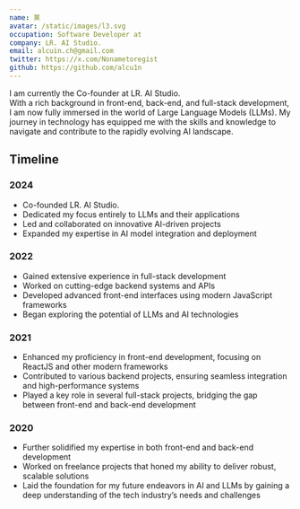 ```yaml
---
name: 莱
avatar: /static/images/l3.svg
occupation: Software Developer at
company: LR. AI Studio.
email: alcuin.ch@gmail.com
twitter: https://x.com/Nonametoregist
github: https://github.com/alcu1n
---
```


I am currently the Co-founder at LR. AI Studio.  
With a rich background in front-end, back-end, and full-stack development, I am now fully immersed in the world of Large Language Models (LLMs). My journey in technology has equipped me with the skills and knowledge to navigate and contribute to the rapidly evolving AI landscape.

## Timeline

### 2024

- Co-founded LR. AI Studio.
- Dedicated my focus entirely to LLMs and their applications
- Led and collaborated on innovative AI-driven projects
- Expanded my expertise in AI model integration and deployment

### 2022

- Gained extensive experience in full-stack development
- Worked on cutting-edge backend systems and APIs
- Developed advanced front-end interfaces using modern JavaScript frameworks
- Began exploring the potential of LLMs and AI technologies

### 2021

- Enhanced my proficiency in front-end development, focusing on ReactJS and other modern frameworks
- Contributed to various backend projects, ensuring seamless integration and high-performance systems
- Played a key role in several full-stack projects, bridging the gap between front-end and back-end development

### 2020

- Further solidified my expertise in both front-end and back-end development
- Worked on freelance projects that honed my ability to deliver robust, scalable solutions
- Laid the foundation for my future endeavors in AI and LLMs by gaining a deep understanding of the tech industry’s needs and challenges
